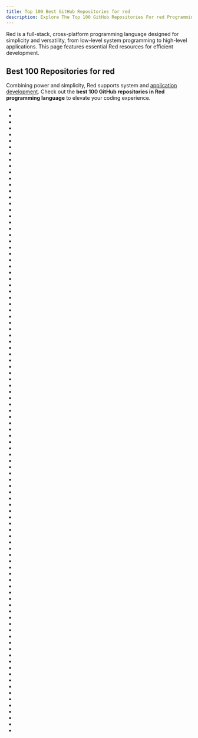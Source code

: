 ```yaml
---
title: Top 100 Best GitHub Repositories for red
description: Explore The Top 100 GitHub Repositories For red Programming Languages Listed Ranked By Most Stargazers And Forks By GitHub Community.
---
```


Red is a full-stack, cross-platform programming language designed for simplicity and versatility, from low-level system programming to high-level applications. This page features essential Red resources for efficient development.

## Best 100 Repositories for red

Combining power and simplicity, Red supports system and [application development](/repositories/frameworks/web-development). Check out the **best 100 GitHub repositories in Red programming language** to elevate your coding experience.

- <Badge owner="red" repoName="red" stars="https://img.shields.io/github/stars/red/red?style=flat&logoSize=auto" forks="https://img.shields.io/github/forks/red/red?style=flat&logoSize=auto"/>
- <Badge owner="red" repoName="code" stars="https://img.shields.io/github/stars/red/code?style=flat&logoSize=auto" forks="https://img.shields.io/github/forks/red/code?style=flat&logoSize=auto"/>
- <Badge owner="ldci" repoName="redCV" stars="https://img.shields.io/github/stars/ldci/redCV?style=flat&logoSize=auto" forks="https://img.shields.io/github/forks/ldci/redCV?style=flat&logoSize=auto"/>
- <Badge owner="rebolek" repoName="red-tools" stars="https://img.shields.io/github/stars/rebolek/red-tools?style=flat&logoSize=auto" forks="https://img.shields.io/github/forks/rebolek/red-tools?style=flat&logoSize=auto"/>
- <Badge owner="red" repoName="community" stars="https://img.shields.io/github/stars/red/community?style=flat&logoSize=auto" forks="https://img.shields.io/github/forks/red/community?style=flat&logoSize=auto"/>
- <Badge owner="Crystal-RainSlide" repoName="AdditionalFiltersCN" stars="https://img.shields.io/github/stars/Crystal-RainSlide/AdditionalFiltersCN?style=flat&logoSize=auto" forks="https://img.shields.io/github/forks/Crystal-RainSlide/AdditionalFiltersCN?style=flat&logoSize=auto"/>
- <Badge owner="red" repoName="wallet" stars="https://img.shields.io/github/stars/red/wallet?style=flat&logoSize=auto" forks="https://img.shields.io/github/forks/red/wallet?style=flat&logoSize=auto"/>
- <Badge owner="honix" repoName="Redraw" stars="https://img.shields.io/github/stars/honix/Redraw?style=flat&logoSize=auto" forks="https://img.shields.io/github/forks/honix/Redraw?style=flat&logoSize=auto"/>
- <Badge owner="rebolek" repoName="gritter" stars="https://img.shields.io/github/stars/rebolek/gritter?style=flat&logoSize=auto" forks="https://img.shields.io/github/forks/rebolek/gritter?style=flat&logoSize=auto"/>
- <Badge owner="djkovrik" repoName="CP77Mods" stars="https://img.shields.io/github/stars/djkovrik/CP77Mods?style=flat&logoSize=auto" forks="https://img.shields.io/github/forks/djkovrik/CP77Mods?style=flat&logoSize=auto"/>
- <Badge owner="rodrigosetti" repoName="corewar" stars="https://img.shields.io/github/stars/rodrigosetti/corewar?style=flat&logoSize=auto" forks="https://img.shields.io/github/forks/rodrigosetti/corewar?style=flat&logoSize=auto"/>
- <Badge owner="endo64" repoName="mockup" stars="https://img.shields.io/github/stars/endo64/mockup?style=flat&logoSize=auto" forks="https://img.shields.io/github/forks/endo64/mockup?style=flat&logoSize=auto"/>
- <Badge owner="kealist" repoName="RS-fossil-mirror" stars="https://img.shields.io/github/stars/kealist/RS-fossil-mirror?style=flat&logoSize=auto" forks="https://img.shields.io/github/forks/kealist/RS-fossil-mirror?style=flat&logoSize=auto"/>
- <Badge owner="hako" repoName="lines" stars="https://img.shields.io/github/stars/hako/lines?style=flat&logoSize=auto" forks="https://img.shields.io/github/forks/hako/lines?style=flat&logoSize=auto"/>
- <Badge owner="mikeyaunish" repoName="direct-code" stars="https://img.shields.io/github/stars/mikeyaunish/direct-code?style=flat&logoSize=auto" forks="https://img.shields.io/github/forks/mikeyaunish/direct-code?style=flat&logoSize=auto"/>
- <Badge owner="toomasv" repoName="drawing" stars="https://img.shields.io/github/stars/toomasv/drawing?style=flat&logoSize=auto" forks="https://img.shields.io/github/forks/toomasv/drawing?style=flat&logoSize=auto"/>
- <Badge owner="exercism" repoName="red" stars="https://img.shields.io/github/stars/exercism/red?style=flat&logoSize=auto" forks="https://img.shields.io/github/forks/exercism/red?style=flat&logoSize=auto"/>
- <Badge owner="psiberx" repoName="cp2077-playground" stars="https://img.shields.io/github/stars/psiberx/cp2077-playground?style=flat&logoSize=auto" forks="https://img.shields.io/github/forks/psiberx/cp2077-playground?style=flat&logoSize=auto"/>
- <Badge owner="GalenIvanov" repoName="Graphics-Red" stars="https://img.shields.io/github/stars/GalenIvanov/Graphics-Red?style=flat&logoSize=auto" forks="https://img.shields.io/github/forks/GalenIvanov/Graphics-Red?style=flat&logoSize=auto"/>
- <Badge owner="konglinglong" repoName="3gppDecoder" stars="https://img.shields.io/github/stars/konglinglong/3gppDecoder?style=flat&logoSize=auto" forks="https://img.shields.io/github/forks/konglinglong/3gppDecoder?style=flat&logoSize=auto"/>
- <Badge owner="red-china" repoName="red-utils" stars="https://img.shields.io/github/stars/red-china/red-utils?style=flat&logoSize=auto" forks="https://img.shields.io/github/forks/red-china/red-utils?style=flat&logoSize=auto"/>
- <Badge owner="9214" repoName="daruma" stars="https://img.shields.io/github/stars/9214/daruma?style=flat&logoSize=auto" forks="https://img.shields.io/github/forks/9214/daruma?style=flat&logoSize=auto"/>
- <Badge owner="webcpu" repoName="HaskellRed" stars="https://img.shields.io/github/stars/webcpu/HaskellRed?style=flat&logoSize=auto" forks="https://img.shields.io/github/forks/webcpu/HaskellRed?style=flat&logoSize=auto"/>
- <Badge owner="toomasv" repoName="regex" stars="https://img.shields.io/github/stars/toomasv/regex?style=flat&logoSize=auto" forks="https://img.shields.io/github/forks/toomasv/regex?style=flat&logoSize=auto"/>
- <Badge owner="toomasv" repoName="learning" stars="https://img.shields.io/github/stars/toomasv/learning?style=flat&logoSize=auto" forks="https://img.shields.io/github/forks/toomasv/learning?style=flat&logoSize=auto"/>
- <Badge owner="CDPR-Modding-Documentation" repoName="Cyberpunk-Modding-Docs" stars="https://img.shields.io/github/stars/CDPR-Modding-Documentation/Cyberpunk-Modding-Docs?style=flat&logoSize=auto" forks="https://img.shields.io/github/forks/CDPR-Modding-Documentation/Cyberpunk-Modding-Docs?style=flat&logoSize=auto"/>
- <Badge owner="PeterWAWood" repoName="Red-System-Libs" stars="https://img.shields.io/github/stars/PeterWAWood/Red-System-Libs?style=flat&logoSize=auto" forks="https://img.shields.io/github/forks/PeterWAWood/Red-System-Libs?style=flat&logoSize=auto"/>
- <Badge owner="ldci" repoName="glfw-red" stars="https://img.shields.io/github/stars/ldci/glfw-red?style=flat&logoSize=auto" forks="https://img.shields.io/github/forks/ldci/glfw-red?style=flat&logoSize=auto"/>
- <Badge owner="Pebaz" repoName="RGB" stars="https://img.shields.io/github/stars/Pebaz/RGB?style=flat&logoSize=auto" forks="https://img.shields.io/github/forks/Pebaz/RGB?style=flat&logoSize=auto"/>
- <Badge owner="toomasv" repoName="syntax-highlighter" stars="https://img.shields.io/github/stars/toomasv/syntax-highlighter?style=flat&logoSize=auto" forks="https://img.shields.io/github/forks/toomasv/syntax-highlighter?style=flat&logoSize=auto"/>
- <Badge owner="flibdev" repoName="cyberpunk-mods" stars="https://img.shields.io/github/stars/flibdev/cyberpunk-mods?style=flat&logoSize=auto" forks="https://img.shields.io/github/forks/flibdev/cyberpunk-mods?style=flat&logoSize=auto"/>
- <Badge owner="greggirwin" repoName="red-formatting" stars="https://img.shields.io/github/stars/greggirwin/red-formatting?style=flat&logoSize=auto" forks="https://img.shields.io/github/forks/greggirwin/red-formatting?style=flat&logoSize=auto"/>
- <Badge owner="GalenIvanov" repoName="Games" stars="https://img.shields.io/github/stars/GalenIvanov/Games?style=flat&logoSize=auto" forks="https://img.shields.io/github/forks/GalenIvanov/Games?style=flat&logoSize=auto"/>
- <Badge owner="toomasv" repoName="query" stars="https://img.shields.io/github/stars/toomasv/query?style=flat&logoSize=auto" forks="https://img.shields.io/github/forks/toomasv/query?style=flat&logoSize=auto"/>
- <Badge owner="koba-yu" repoName="RedOCR" stars="https://img.shields.io/github/stars/koba-yu/RedOCR?style=flat&logoSize=auto" forks="https://img.shields.io/github/forks/koba-yu/RedOCR?style=flat&logoSize=auto"/>
- <Badge owner="planetsizecpu" repoName="forms" stars="https://img.shields.io/github/stars/planetsizecpu/forms?style=flat&logoSize=auto" forks="https://img.shields.io/github/forks/planetsizecpu/forms?style=flat&logoSize=auto"/>
- <Badge owner="AlexanderBaggett" repoName="RedIDE" stars="https://img.shields.io/github/stars/AlexanderBaggett/RedIDE?style=flat&logoSize=auto" forks="https://img.shields.io/github/forks/AlexanderBaggett/RedIDE?style=flat&logoSize=auto"/>
- <Badge owner="planetsizecpu" repoName="Cave-In" stars="https://img.shields.io/github/stars/planetsizecpu/Cave-In?style=flat&logoSize=auto" forks="https://img.shields.io/github/forks/planetsizecpu/Cave-In?style=flat&logoSize=auto"/>
- <Badge owner="hiiamboris" repoName="red-pure-fun" stars="https://img.shields.io/github/stars/hiiamboris/red-pure-fun?style=flat&logoSize=auto" forks="https://img.shields.io/github/forks/hiiamboris/red-pure-fun?style=flat&logoSize=auto"/>
- <Badge owner="bitbegin" repoName="redlangserver" stars="https://img.shields.io/github/stars/bitbegin/redlangserver?style=flat&logoSize=auto" forks="https://img.shields.io/github/forks/bitbegin/redlangserver?style=flat&logoSize=auto"/>
- <Badge owner="jocko-jc" repoName="red-tts" stars="https://img.shields.io/github/stars/jocko-jc/red-tts?style=flat&logoSize=auto" forks="https://img.shields.io/github/forks/jocko-jc/red-tts?style=flat&logoSize=auto"/>
- <Badge owner="martinus" repoName="YaceReloaded" stars="https://img.shields.io/github/stars/martinus/YaceReloaded?style=flat&logoSize=auto" forks="https://img.shields.io/github/forks/martinus/YaceReloaded?style=flat&logoSize=auto"/>
- <Badge owner="giesse" repoName="red-topaz-parse" stars="https://img.shields.io/github/stars/giesse/red-topaz-parse?style=flat&logoSize=auto" forks="https://img.shields.io/github/forks/giesse/red-topaz-parse?style=flat&logoSize=auto"/>
- <Badge owner="schwarzbox" repoName="EmptyCore" stars="https://img.shields.io/github/stars/schwarzbox/EmptyCore?style=flat&logoSize=auto" forks="https://img.shields.io/github/forks/schwarzbox/EmptyCore?style=flat&logoSize=auto"/>
- <Badge owner="gltewalt" repoName="parse-caddy" stars="https://img.shields.io/github/stars/gltewalt/parse-caddy?style=flat&logoSize=auto" forks="https://img.shields.io/github/forks/gltewalt/parse-caddy?style=flat&logoSize=auto"/>
- <Badge owner="nodrygo" repoName="DemosRed" stars="https://img.shields.io/github/stars/nodrygo/DemosRed?style=flat&logoSize=auto" forks="https://img.shields.io/github/forks/nodrygo/DemosRed?style=flat&logoSize=auto"/>
- <Badge owner="L-M-Sherlock" repoName="ChineseCentury" stars="https://img.shields.io/github/stars/L-M-Sherlock/ChineseCentury?style=flat&logoSize=auto" forks="https://img.shields.io/github/forks/L-M-Sherlock/ChineseCentury?style=flat&logoSize=auto"/>
- <Badge owner="abdllhygt" repoName="coz" stars="https://img.shields.io/github/stars/abdllhygt/coz?style=flat&logoSize=auto" forks="https://img.shields.io/github/forks/abdllhygt/coz?style=flat&logoSize=auto"/>
- <Badge owner="toomasv" repoName="fourier" stars="https://img.shields.io/github/stars/toomasv/fourier?style=flat&logoSize=auto" forks="https://img.shields.io/github/forks/toomasv/fourier?style=flat&logoSize=auto"/>
- <Badge owner="RenaudG" repoName="red-utilities" stars="https://img.shields.io/github/stars/RenaudG/red-utilities?style=flat&logoSize=auto" forks="https://img.shields.io/github/forks/RenaudG/red-utilities?style=flat&logoSize=auto"/>
- <Badge owner="lepinekong" repoName="readablehumanformat" stars="https://img.shields.io/github/stars/lepinekong/readablehumanformat?style=flat&logoSize=auto" forks="https://img.shields.io/github/forks/lepinekong/readablehumanformat?style=flat&logoSize=auto"/>
- <Badge owner="iArnold" repoName="Xiangqi" stars="https://img.shields.io/github/stars/iArnold/Xiangqi?style=flat&logoSize=auto" forks="https://img.shields.io/github/forks/iArnold/Xiangqi?style=flat&logoSize=auto"/>
- <Badge owner="rsheehan" repoName="Remix" stars="https://img.shields.io/github/stars/rsheehan/Remix?style=flat&logoSize=auto" forks="https://img.shields.io/github/forks/rsheehan/Remix?style=flat&logoSize=auto"/>
- <Badge owner="ldci" repoName="ffmpeg" stars="https://img.shields.io/github/stars/ldci/ffmpeg?style=flat&logoSize=auto" forks="https://img.shields.io/github/forks/ldci/ffmpeg?style=flat&logoSize=auto"/>
- <Badge owner="q60" repoName="mursa" stars="https://img.shields.io/github/stars/q60/mursa?style=flat&logoSize=auto" forks="https://img.shields.io/github/forks/q60/mursa?style=flat&logoSize=auto"/>
- <Badge owner="pbaille" repoName="redu" stars="https://img.shields.io/github/stars/pbaille/redu?style=flat&logoSize=auto" forks="https://img.shields.io/github/forks/pbaille/redu?style=flat&logoSize=auto"/>
- <Badge owner="toomasv" repoName="diagram" stars="https://img.shields.io/github/stars/toomasv/diagram?style=flat&logoSize=auto" forks="https://img.shields.io/github/forks/toomasv/diagram?style=flat&logoSize=auto"/>
- <Badge owner="GalenIvanov" repoName="Animation-tests" stars="https://img.shields.io/github/stars/GalenIvanov/Animation-tests?style=flat&logoSize=auto" forks="https://img.shields.io/github/forks/GalenIvanov/Animation-tests?style=flat&logoSize=auto"/>
- <Badge owner="toomasv" repoName="table-template" stars="https://img.shields.io/github/stars/toomasv/table-template?style=flat&logoSize=auto" forks="https://img.shields.io/github/forks/toomasv/table-template?style=flat&logoSize=auto"/>
- <Badge owner="hyzwhu" repoName="redbox" stars="https://img.shields.io/github/stars/hyzwhu/redbox?style=flat&logoSize=auto" forks="https://img.shields.io/github/forks/hyzwhu/redbox?style=flat&logoSize=auto"/>
- <Badge owner="WayneCui" repoName="re-scripts" stars="https://img.shields.io/github/stars/WayneCui/re-scripts?style=flat&logoSize=auto" forks="https://img.shields.io/github/forks/WayneCui/re-scripts?style=flat&logoSize=auto"/>
- <Badge owner="CFTheMaster" repoName="discord.red" stars="https://img.shields.io/github/stars/CFTheMaster/discord.red?style=flat&logoSize=auto" forks="https://img.shields.io/github/forks/CFTheMaster/discord.red?style=flat&logoSize=auto"/>
- <Badge owner="progval" repoName="PyCorewar" stars="https://img.shields.io/github/stars/progval/PyCorewar?style=flat&logoSize=auto" forks="https://img.shields.io/github/forks/progval/PyCorewar?style=flat&logoSize=auto"/>
- <Badge owner="ldci" repoName="NeuralNetwork" stars="https://img.shields.io/github/stars/ldci/NeuralNetwork?style=flat&logoSize=auto" forks="https://img.shields.io/github/forks/ldci/NeuralNetwork?style=flat&logoSize=auto"/>
- <Badge owner="9214" repoName="7guis-red" stars="https://img.shields.io/github/stars/9214/7guis-red?style=flat&logoSize=auto" forks="https://img.shields.io/github/forks/9214/7guis-red?style=flat&logoSize=auto"/>
- <Badge owner="toomasv" repoName="makedoc" stars="https://img.shields.io/github/stars/toomasv/makedoc?style=flat&logoSize=auto" forks="https://img.shields.io/github/forks/toomasv/makedoc?style=flat&logoSize=auto"/>
- <Badge owner="cloutiy" repoName="elipses" stars="https://img.shields.io/github/stars/cloutiy/elipses?style=flat&logoSize=auto" forks="https://img.shields.io/github/forks/cloutiy/elipses?style=flat&logoSize=auto"/>
- <Badge owner="rcqls" repoName="red-gtk" stars="https://img.shields.io/github/stars/rcqls/red-gtk?style=flat&logoSize=auto" forks="https://img.shields.io/github/forks/rcqls/red-gtk?style=flat&logoSize=auto"/>
- <Badge owner="mahengyang" repoName="famtree" stars="https://img.shields.io/github/stars/mahengyang/famtree?style=flat&logoSize=auto" forks="https://img.shields.io/github/forks/mahengyang/famtree?style=flat&logoSize=auto"/>
- <Badge owner="Ungaretti" repoName="Gui-for-esptool-ck" stars="https://img.shields.io/github/stars/Ungaretti/Gui-for-esptool-ck?style=flat&logoSize=auto" forks="https://img.shields.io/github/forks/Ungaretti/Gui-for-esptool-ck?style=flat&logoSize=auto"/>
- <Badge owner="toomasv" repoName="units" stars="https://img.shields.io/github/stars/toomasv/units?style=flat&logoSize=auto" forks="https://img.shields.io/github/forks/toomasv/units?style=flat&logoSize=auto"/>
- <Badge owner="greggirwin" repoName="red-json" stars="https://img.shields.io/github/stars/greggirwin/red-json?style=flat&logoSize=auto" forks="https://img.shields.io/github/forks/greggirwin/red-json?style=flat&logoSize=auto"/>
- <Badge owner="toomasv" repoName="red-graphviz" stars="https://img.shields.io/github/stars/toomasv/red-graphviz?style=flat&logoSize=auto" forks="https://img.shields.io/github/forks/toomasv/red-graphviz?style=flat&logoSize=auto"/>
- <Badge owner="quan-nh" repoName="rgit" stars="https://img.shields.io/github/stars/quan-nh/rgit?style=flat&logoSize=auto" forks="https://img.shields.io/github/forks/quan-nh/rgit?style=flat&logoSize=auto"/>
- <Badge owner="cyb3rpsych0s1s" repoName="4ddicted" stars="https://img.shields.io/github/stars/cyb3rpsych0s1s/4ddicted?style=flat&logoSize=auto" forks="https://img.shields.io/github/forks/cyb3rpsych0s1s/4ddicted?style=flat&logoSize=auto"/>
- <Badge owner="greggirwin" repoName="red-hof" stars="https://img.shields.io/github/stars/greggirwin/red-hof?style=flat&logoSize=auto" forks="https://img.shields.io/github/forks/greggirwin/red-hof?style=flat&logoSize=auto"/>
- <Badge owner="abdllhygt" repoName="red-zenity" stars="https://img.shields.io/github/stars/abdllhygt/red-zenity?style=flat&logoSize=auto" forks="https://img.shields.io/github/forks/abdllhygt/red-zenity?style=flat&logoSize=auto"/>
- <Badge owner="ldci" repoName="Red-System" stars="https://img.shields.io/github/stars/ldci/Red-System?style=flat&logoSize=auto" forks="https://img.shields.io/github/forks/ldci/Red-System?style=flat&logoSize=auto"/>
- <Badge owner="iceflow19" repoName="red-mono" stars="https://img.shields.io/github/stars/iceflow19/red-mono?style=flat&logoSize=auto" forks="https://img.shields.io/github/forks/iceflow19/red-mono?style=flat&logoSize=auto"/>
- <Badge owner="roobie" repoName="redig" stars="https://img.shields.io/github/stars/roobie/redig?style=flat&logoSize=auto" forks="https://img.shields.io/github/forks/roobie/redig?style=flat&logoSize=auto"/>
- <Badge owner="toomasv" repoName="table" stars="https://img.shields.io/github/stars/toomasv/table?style=flat&logoSize=auto" forks="https://img.shields.io/github/forks/toomasv/table?style=flat&logoSize=auto"/>
- <Badge owner="eranws" repoName="red-false" stars="https://img.shields.io/github/stars/eranws/red-false?style=flat&logoSize=auto" forks="https://img.shields.io/github/forks/eranws/red-false?style=flat&logoSize=auto"/>
- <Badge owner="endo64" repoName="redo" stars="https://img.shields.io/github/stars/endo64/redo?style=flat&logoSize=auto" forks="https://img.shields.io/github/forks/endo64/redo?style=flat&logoSize=auto"/>
- <Badge owner="rnajena" repoName="magnipore" stars="https://img.shields.io/github/stars/rnajena/magnipore?style=flat&logoSize=auto" forks="https://img.shields.io/github/forks/rnajena/magnipore?style=flat&logoSize=auto"/>
- <Badge owner="koba-yu" repoName="RedCSV" stars="https://img.shields.io/github/stars/koba-yu/RedCSV?style=flat&logoSize=auto" forks="https://img.shields.io/github/forks/koba-yu/RedCSV?style=flat&logoSize=auto"/>
- <Badge owner="nedzadarek" repoName="Red-Memoi" stars="https://img.shields.io/github/stars/nedzadarek/Red-Memoi?style=flat&logoSize=auto" forks="https://img.shields.io/github/forks/nedzadarek/Red-Memoi?style=flat&logoSize=auto"/>
- <Badge owner="cryptowyrm" repoName="red-scripts" stars="https://img.shields.io/github/stars/cryptowyrm/red-scripts?style=flat&logoSize=auto" forks="https://img.shields.io/github/forks/cryptowyrm/red-scripts?style=flat&logoSize=auto"/>
- <Badge owner="ldci" repoName="Red_KIS" stars="https://img.shields.io/github/stars/ldci/Red_KIS?style=flat&logoSize=auto" forks="https://img.shields.io/github/forks/ldci/Red_KIS?style=flat&logoSize=auto"/>
- <Badge owner="JacobGood1" repoName="red-sdl-bindings" stars="https://img.shields.io/github/stars/JacobGood1/red-sdl-bindings?style=flat&logoSize=auto" forks="https://img.shields.io/github/forks/JacobGood1/red-sdl-bindings?style=flat&logoSize=auto"/>
- <Badge owner="nd9600" repoName="wiki" stars="https://img.shields.io/github/stars/nd9600/wiki?style=flat&logoSize=auto" forks="https://img.shields.io/github/forks/nd9600/wiki?style=flat&logoSize=auto"/>
- <Badge owner="toomasv" repoName="matrix" stars="https://img.shields.io/github/stars/toomasv/matrix?style=flat&logoSize=auto" forks="https://img.shields.io/github/forks/toomasv/matrix?style=flat&logoSize=auto"/>
- <Badge owner="ElysiumRL" repoName="CustomHackingSystem" stars="https://img.shields.io/github/stars/ElysiumRL/CustomHackingSystem?style=flat&logoSize=auto" forks="https://img.shields.io/github/forks/ElysiumRL/CustomHackingSystem?style=flat&logoSize=auto"/>
- <Badge owner="GalenIvanov" repoName="A-World-Without-Strings-is-Chaos-in-various-languages" stars="https://img.shields.io/github/stars/GalenIvanov/A-World-Without-Strings-is-Chaos-in-various-languages?style=flat&logoSize=auto" forks="https://img.shields.io/github/forks/GalenIvanov/A-World-Without-Strings-is-Chaos-in-various-languages?style=flat&logoSize=auto"/>
- <Badge owner="bitbegin" repoName="RedAdb" stars="https://img.shields.io/github/stars/bitbegin/RedAdb?style=flat&logoSize=auto" forks="https://img.shields.io/github/forks/bitbegin/RedAdb?style=flat&logoSize=auto"/>
- <Badge owner="lepinekong" repoName="redlang.red" stars="https://img.shields.io/github/stars/lepinekong/redlang.red?style=flat&logoSize=auto" forks="https://img.shields.io/github/forks/lepinekong/redlang.red?style=flat&logoSize=auto"/>
- <Badge owner="planetsizecpu" repoName="more" stars="https://img.shields.io/github/stars/planetsizecpu/more?style=flat&logoSize=auto" forks="https://img.shields.io/github/forks/planetsizecpu/more?style=flat&logoSize=auto"/>
- <Badge owner="hiiamboris" repoName="red-mezz-warehouse-gitlab-mirror" stars="https://img.shields.io/github/stars/hiiamboris/red-mezz-warehouse-gitlab-mirror?style=flat&logoSize=auto" forks="https://img.shields.io/github/forks/hiiamboris/red-mezz-warehouse-gitlab-mirror?style=flat&logoSize=auto"/>
- <Badge owner="loziniak" repoName="safenet.red" stars="https://img.shields.io/github/stars/loziniak/safenet.red?style=flat&logoSize=auto" forks="https://img.shields.io/github/forks/loziniak/safenet.red?style=flat&logoSize=auto"/>
- <Badge owner="drpsy77" repoName="Rebol" stars="https://img.shields.io/github/stars/drpsy77/Rebol?style=flat&logoSize=auto" forks="https://img.shields.io/github/forks/drpsy77/Rebol?style=flat&logoSize=auto"/>
- <Badge owner="haolloyin" repoName="red-notes" stars="https://img.shields.io/github/stars/haolloyin/red-notes?style=flat&logoSize=auto" forks="https://img.shields.io/github/forks/haolloyin/red-notes?style=flat&logoSize=auto"/>
